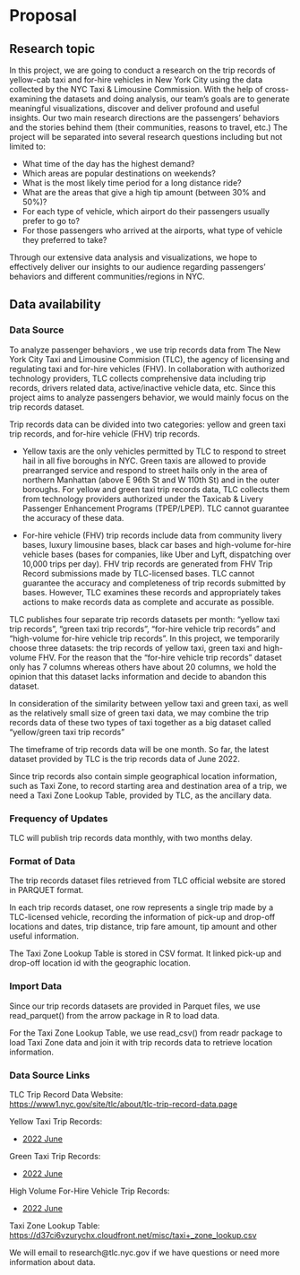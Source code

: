 # Proposal

## Research topic
  
In this project, we are going to conduct a research on the trip records of yellow-cab taxi and for-hire vehicles in New York City using the data collected by the NYC Taxi & Limousine Commission. With the help of cross-examining the datasets and doing analysis, our team’s goals are to generate meaningful visualizations, discover and deliver profound and useful insights. Our two main research directions are the passengers’ behaviors and the stories behind them (their communities, reasons to travel, etc.)  The project will be separated into several research questions including but not limited to:  
  
- What time of the day has the highest demand? 
- Which areas are popular destinations on weekends? 
- What is the most likely time period for a long distance ride?
- What are the areas that give a high tip amount (between 30% and 50%)?
- For each type of vehicle, which airport do their passengers usually prefer to go to?  
- For those passengers who arrived at the airports, what type of vehicle they preferred to take?
  
Through our extensive data analysis and visualizations, we hope to effectively deliver our insights to our audience regarding passengers’ behaviors and different communities/regions in NYC.  

## Data availability
  
### Data Source
  
To analyze passenger behaviors , we use trip records data from The New York City Taxi and Limousine Commision (TLC), the agency of licensing and regulating taxi and for-hire vehicles (FHV). In collaboration with authorized technology providers, TLC collects comprehensive data including trip records, drivers related data, active/inactive vehicle data, etc. Since this project aims to analyze passengers behavior, we would mainly focus on the trip records dataset.  

Trip records data can be divided into two categories: yellow and green taxi trip records, and for-hire vehicle (FHV) trip records.  

- Yellow taxis are the only vehicles permitted by TLC to respond to street hail in all five boroughs in NYC. Green taxis are allowed to provide prearranged service and respond to street hails only in the area of northern Manhattan (above E 96th St and W 110th St) and in the outer boroughs.  For yellow and green taxi trip records data, TLC collects them from technology providers authorized under the Taxicab & Livery Passenger Enhancement Programs (TPEP/LPEP). TLC cannot guarantee the accuracy of these data.

- For-hire vehicle (FHV) trip records include data from community livery bases, luxury limousine bases, black car bases and high-volume for-hire vehicle bases (bases for companies, like Uber and Lyft, dispatching over 10,000  trips per day).  FHV trip records are generated from FHV Trip Record submissions made by TLC-licensed bases. TLC cannot guarantee the accuracy and completeness of trip records submitted by bases. However, TLC examines these records and appropriately takes actions to make records data as complete and accurate as possible.  

TLC publishes four separate trip records datasets per month: “yellow taxi trip records”, “green taxi trip records”, “for-hire vehicle trip records” and “high-volume for-hire vehicle trip records”. In this project, we temporarily choose three datasets: the trip records of yellow taxi, green taxi and high-volume FHV. For the reason that the “for-hire vehicle trip records” dataset only has 7 columns whereas others have about 20 columns, we hold the opinion that this dataset lacks information and decide to abandon this dataset.  

In consideration of the similarity between yellow taxi and green taxi, as well as the relatively small size of green taxi data, we may combine the trip records data of these two types of taxi together as a big dataset called “yellow/green taxi trip records”  

The timeframe of trip records data will be one month. So far, the latest dataset provided by TLC is the trip records data of June 2022.  

Since trip records also contain simple geographical location information, such as Taxi Zone, to record starting area and destination area of a trip, we need a Taxi Zone Lookup Table, provided by TLC, as the ancillary data.  

### Frequency of Updates
  
TLC will publish trip records data monthly, with two months delay. 

### Format of Data

The trip records dataset files retrieved from TLC official website are stored in PARQUET format.  

In each trip records dataset, one row represents a single trip made by a TLC-licensed vehicle, recording the information of pick-up and drop-off locations and dates, trip distance, trip fare amount, tip amount and other useful information.  

The Taxi Zone Lookup Table is stored in CSV format. It linked pick-up and drop-off location id with the geographic location.

### Import Data

Since our trip records datasets are provided in Parquet files, we use read_parquet() from the arrow package in R to load data.  

For the Taxi Zone Lookup Table, we use read_csv() from readr package to load Taxi Zone data and join it with trip records data to retrieve location information.  

### Data Source Links

TLC Trip Record Data Website:   
[https://www1.nyc.gov/site/tlc/about/tlc-trip-record-data.page](https://www1.nyc.gov/site/tlc/about/tlc-trip-record-data.page)  
  
Yellow Taxi Trip Records:  
  
- [2022 June](https://d37ci6vzurychx.cloudfront.net/trip-data/yellow_tripdata_2022-06.parquet)
  
Green Taxi Trip Records:  
  
- [2022 June](https://d37ci6vzurychx.cloudfront.net/trip-data/green_tripdata_2022-06.parquet)
  
High Volume For-Hire Vehicle Trip Records:  
  
- [2022 June](https://d37ci6vzurychx.cloudfront.net/trip-data/fhvhv_tripdata_2022-06.parquet)
  
Taxi Zone Lookup Table:  
[https://d37ci6vzurychx.cloudfront.net/misc/taxi+_zone_lookup.csv](https://d37ci6vzurychx.cloudfront.net/misc/taxi+_zone_lookup.csv)

We will email to research@tlc.nyc.gov if we have questions or need more information about data.


